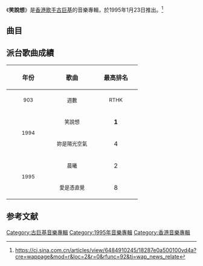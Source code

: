 {{Album infobox | <!-- See Wikipedia:WikiProject_Albums -->
| Name        = 笑說想
| Type        = [[專輯|專輯]]
| Artist      = [[古巨基|古巨基]]
| Cover       = 古巨基 笑說想.jpg
| Released    = 1995年1月23日
| Recorded    = 1994年
| Genre       = 粵語
| Length      = 41分45秒
| Label       = [[藝能動音|藝能動音]]
| Last album  = [[愛的解釋|愛的解釋]]<br>（1994年）
| This album  = '''笑說想'''<br>（1995年）
| Next album  = [[親親我好嗎|親親我好嗎]]<br>（1995年）
}}

《'''笑說想'''》是[[香港|香港]][[歌手|歌手]][[古巨基|古巨基]]的音樂專輯，於1995年1月23日推出。<ref>https://cj.sina.com.cn/articles/view/6484910245/18287e0a500100vd4a?cre=wappage&mod=r&loc=2&r=0&rfunc=92&tj=wap_news_relate</ref>

== 曲目 ==
{{tracklist
| headline = 
| total_length = 41:45
| title_width = 16%

| music_credits = yes
| music_width = 12%
| lyrics_credits = yes
| lyrics_width = 9%
| arranger_credits = yes
| arranger_width = 9%
| producer_credits = yes
| longnote_column = yes

| title1 = 妳是陽光空氣
| music1 = [[黒沢健一|黒沢健一]]
| lyrics1 = [[張美賢|張美賢]]<br>[[古巨基|古巨基]]
| arranger1 = [[杜自持|杜自持]]
| producer1 = 杜自持
| longnote1 = 改編自{{link-ja|L⇔R|L⇔R}}的《Remember》
| length1 = 4:24

| title2 = 笑說想
| music2 = [[古巨基|古巨基]]
| lyrics2 = [[周禮茂|周禮茂]]
| arranger2 = [[鮑比達|鮑比達]]
| producer2 = [[吳通明_(音樂人)|吳通明]]
| longnote2 = 電視劇《[[笑看風雲|笑看風雲]]》插曲
| length2 = 4:05

| title3 = 晨曦
| music3 = [[張兆鴻|張兆鴻]]
| lyrics3 = [[潘偉源|潘偉源]]
| arranger3 = 張兆鴻
| producer3 = 杜自持
| longnote3 = 
| length3 = 4:33

| title4 = 對你始終痴心一往
| music4 = [[邰正宵|邰正宵]]
| lyrics4 = 張美賢
| arranger4 = [[甘志偉|甘志偉]]
| producer4 = 杜自持
| longnote4 = 電視劇《[[刑事偵緝檔案|刑事偵緝檔案]]》插曲<br>改編自[[孫楠|孫楠]]的《愛你的心無法自拔》<br>同曲曲目：邰正宵《所有東西都在傷心》
| length4 = 3:55

| title5 = 親親你多好
| music5 = [[伍思凱|伍思凱]]
| lyrics5 = [[盧永強|盧永強]]
| arranger5 = 吳通明
| producer5 = 吳通明
| longnote5 = 
| length5 = 3:11

| title6 = Oh! Baby
| music6 = [[久保田利伸|久保田利伸]]
| lyrics6 = [[王書權|王書權]]
| arranger6 = 鮑比達
| producer6 = 杜自持
| longnote6 = 改編自[[久保田利伸|久保田利伸]]的《君に会いたい》
| length6 = 3:23

| title7 = 感情真相
| music7 = [[太田美智彦|太田美智彦]]
| lyrics7 = 潘偉源
| arranger7 = [[薛學泉|薛學泉]]
| producer7 = 杜自持
| longnote7 = 電視劇《[[刑事偵緝檔案|刑事偵緝檔案]]》主題曲<br>改編自{{link-ja|class (組合)|class (音楽グループ)|class}}的《永遠の素顔》
| length7 = 3:59

| title8 = 愛是憑直覺
| music8 = [[高世章|高世章]]
| lyrics8 = [[梁芷珊|梁芷珊]]
| arranger8 = 杜自持
| producer8 = 杜自持
| longnote8 = 
| length8 = 3:44

| title9 = 沒法愛別人
| music9 = [[譚詠麟|譚詠麟]]
| lyrics9 = [[黃真|黃真]]
| arranger9 = [[陳嘉樂|陳嘉樂]]
| producer9 = 杜自持
| longnote9 = 
| length9 = 4:56

| title10 = Oh! Baby
| music10 = 久保田利伸
| lyrics10 = 王書權
| arranger10 = 杜自持
| producer10 = 杜自持
| note10 = Piano Version
| longnote10 = 
| length10 = 1:51

| title11 = 笑說想
| music11 = 古巨基
| lyrics11 = 周禮茂
| arranger11 = 杜自持
| producer11 = 杜自持
| note11 = X'mas Club Mix
| longnote11 = 
| length11 = 3:40
}}

== 派台歌曲成績 ==
{| class="wikitable"
!align="center" rowspan="2" | 年份
!align="center" rowspan="2" | 歌曲
!align="center" colspan="8" | 最高排名
|-
!width="100"|<small>903</small> !! width="100"|<small>週數</small> !! width="100"|<small>RTHK</small> !! width="100"|<small>週數</small> !! width="100"|<small>997</small> !! width="100"|<small>週數</small> !! width="100"|<small>TVB</small> !! width="100"|<small>週數</small>
|-
|align="center" rowspan="2"|<small>1994</small> ||align="center"| <small>笑說想</small> ||align="center"| '''1''' ||align="center"| 6 ||align="center"| 5 ||align="center"| - ||align="center"| - ||align="center"| - ||align="center"| - ||align="center"| -
|-
|align="center"| <small>妳是陽光空氣</small> ||align="center"| 4 ||align="center"| 5 ||align="center"| - ||align="center"| - ||align="center"| - ||align="center"| - ||align="center"| 5 ||align="center"| -
|-
|align="center" rowspan="2"|<small>1995</small> ||align="center"| <small>晨曦</small> ||align="center"| 2 ||align="center"| 5 ||align="center"| 3 ||align="center"| - ||align="center"| - ||align="center"| - ||align="center"| - ||align="center"| -
|-
|align="center"| <small>愛是憑直覺</small> ||align="center"| 8 ||align="center"| 5 ||align="center"| - ||align="center"| - ||align="center"| - ||align="center"| - ||align="center"| - ||align="center"| -
|}

== 参考文献 ==
{{reflist}}
{{古巨基}}
[[Category:古巨基音樂專輯|Category:古巨基音樂專輯]]
[[Category:1995年音樂專輯|Category:1995年音樂專輯]]
[[Category:香港音樂專輯|Category:香港音樂專輯]]